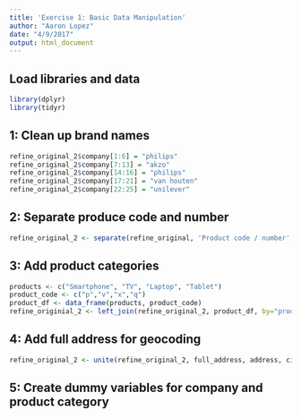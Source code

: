 ```yaml
---
title: 'Exercise 1: Basic Data Manipulation'
author: "Aaron Lopez"
date: "4/9/2017"
output: html_document
---
```


## Load libraries and data
```r
library(dplyr)
library(tidyr)

```

## 1: Clean up brand names

```r
refine_original_2$company[1:6] = "philips"
refine_original_2$company[7:13] = "akzo"
refine_original_2$company[14:16] = "philips"
refine_original_2$company[17:21] = "van houten"
refine_original_2$company[22:25] = "unilever"

```

## 2: Separate produce code and number

```r
refine_original_2 <- separate(refine_original, 'Product code / number', c("product_code", "product_number"), sep = "-")
```

## 3: Add product categories

```r
products <- c("Smartphone", "TV", "Laptop", "Tablet")
product_code <- c("p","v","x","q")
product_df <- data_frame(products, product_code)
refine_originial_2 <- left_join(refine_original_2, product_df, by="product_code")

```

## 4: Add full address for geocoding

```r
refine_original_2 <- unite(refine_original_2, full_address, address, city, country, sep = ", ", remove = FALSE)
```

## 5: Create dummy variables for company and product category

```r

```

